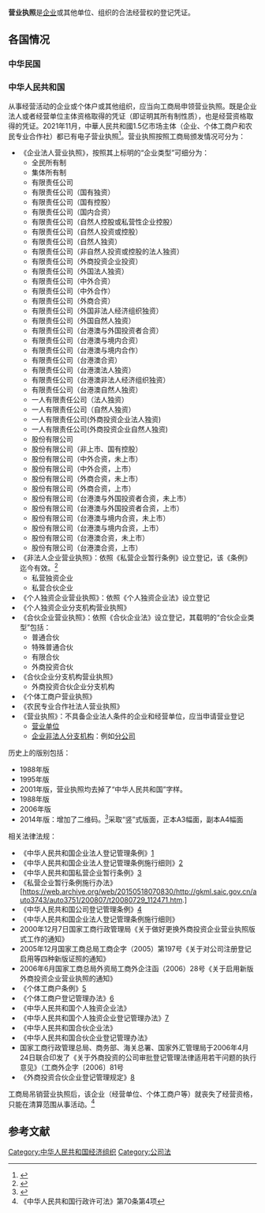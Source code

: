 {{multiple issues|
{{citation style|time=2015-05-08T03:04:44+00:00}}
{{globalize/Mainland China|time=2015-05-08T03:04:44+00:00}}
{{refimprove|time=2015-05-08T03:04:44+00:00}}
{{trivia|time=2015-05-08T03:06:04+00:00}}
}}
'''营业执照'''是[[企业|企业]]或其他单位、组织的合法经营权的登记凭证。

==各国情况==
===中华民国===
===中华人民共和国===
从事经营活动的企业或个体户或其他组织，应当向工商局申领营业执照。既是企业法人或者经营单位主体资格取得的凭证（即证明其所有制性质），也是经营资格取得的凭证。2021年11月，中華人民共和國1.5亿市场主体（企业、个体工商户和农民专业合作社）都已有电子营业执照<ref>{{cite news |title=市场监管总局：全国各类市场主体已下载电子营业执照近4380万次 |url=http://www.ce.cn/xwzx/gnsz/gdxw/202111/19/t20211119_37098889.shtml |accessdate=2021-11-19 |archive-date=2021-11-19 |archive-url=https://web.archive.org/web/20211119113524/http://www.ce.cn/xwzx/gnsz/gdxw/202111/19/t20211119_37098889.shtml |dead-url=no }}</ref>。营业执照按照工商局颁发情况可分为：
*《企业法人营业执照》，按照其上标明的“企业类型”可细分为：
**全民所有制
**集体所有制
**有限责任公司
**有限责任公司（国有独资）
**有限责任公司（国有控股）
**有限责任公司（国内合资）
**有限责任公司（自然人控股或私营性企业控股）
**有限责任公司（自然人投资或控股）
**有限责任公司（自然人独资）
**有限责任公司（非自然人投资或控股的法人独资）
**有限责任公司（外商投资企业投资）
**有限责任公司（外国法人独资）
**有限责任公司（中外合资）
**有限责任公司（中外合作）
**有限责任公司（外商合资）
**有限责任公司（外国非法人经济组织独资）
**有限责任公司（外国自然人独资）
**有限责任公司（台港澳与外国投资者合资）
**有限责任公司（台港澳与境内合资）
**有限责任公司（台港澳与境内合作）
**有限责任公司（台港澳合资）
**有限责任公司（台港澳法人独资）
**有限责任公司（台港澳非法人经济组织独资）
**有限责任公司（台港澳自然人独资）
**一人有限责任公司（法人独资）
**一人有限责任公司（自然人独资）
**一人有限责任公司(外商投资企业法人独资)
**一人有限责任公司(外商投资企业自然人独资)
**股份有限公司
**股份有限公司（非上市、国有控股）
**股份有限公司（中外合资，未上市）
**股份有限公司（中外合资，上市）
**股份有限公司（外商合资，未上市）
**股份有限公司（外商合资，上市）
**股份有限公司（台港澳与外国投资者合资，未上市）
**股份有限公司（台港澳与外国投资者合资，上市）
**股份有限公司（台港澳与境内合资，未上市）
**股份有限公司（台港澳与境内合资，上市）
**股份有限公司（台港澳合资，未上市）
**股份有限公司（台港澳合资，上市）
*《非法人企业营业执照》：依照《私营企业暂行条例》设立登记，该《条例》迄今有效。<ref>{{Cite web |url=http://article.chinalawinfo.com/ArticleFullText.aspx?ArticleId=72996 |title=杨积堂：论《私营企业暂行条例》的存与废 |accessdate=2015-05-08 |archive-date=2015-05-18 |archive-url=https://web.archive.org/web/20150518075923/http://article.chinalawinfo.com/ArticleFullText.aspx?ArticleId=72996 |dead-url=no }}</ref>
**私营独资企业
**私营合伙企业
*《个人独资企业营业执照》：依照《个人独资企业法》设立登记
*《个人独资企业分支机构营业执照》
*《合伙企业营业执照》：依照《合伙企业法》设立登记，其载明的“合伙企业类型”包括：
**普通合伙
**特殊普通合伙
**有限合伙
**外商投资合伙
*《合伙企业分支机构营业执照》
**外商投资合伙企业分支机构
*《个体工商户营业执照》
*《农民专业合作社法人营业执照》
*《营业执照》：不具备企业法人条件的企业和经营单位，应当申请营业登记
**[[营业单位|营业单位]]
**[[企业非法人分支机构|企业非法人分支机构]]：例如[[分公司|分公司]]



历史上的版别包括：
*1988年版
*1995年版
*2001年版，营业执照均去掉了“中华人民共和国”字样。
*1988年版
*2006年版
*2014年版：增加了二维码。<ref>{{Cite web |url=http://money.163.com/14/0106/10/9HTBOJU800253B0H.html |title=广州白云区首张新版商事登记营业执照发出 来源: 《南方日报》2014-01-06 |access-date=2015-05-08 |archive-url=https://web.archive.org/web/20150518090837/http://money.163.com/14/0106/10/9HTBOJU800253B0H.html |archive-date=2015-05-18 |dead-url=yes }}</ref>采取“竖”式版面，正本A3幅面，副本A4幅面

相关法律法规：
*《中华人民共和国企业法人登记管理条例》[https://web.archive.org/web/20150318050521/http://www.saic.gov.cn/zcfg/xzfggfxwj/xxb/201402/t20140227_142237.html]
*《中华人民共和国企业法人登记管理条例施行细则》[https://web.archive.org/web/20150419193045/http://www.saic.gov.cn/zcfg/xzgzjgfxwj/xxb/201402/t20140227_142238.html]
*《中华人民共和国私营企业暂行条例》[https://web.archive.org/web/20150924093539/http://www.saic.gov.cn/fldyfbzdjz/zcfg/200705/t20070523_57422.html]
*《私营企业暂行条例施行办法》[https://web.archive.org/web/20150518070830/http://gkml.saic.gov.cn/auto3743/auto3751/200807/t20080729_112471.htm.]
*《中华人民共和国公司登记管理条例》[https://web.archive.org/web/20150318050125/http://www.saic.gov.cn/zcfg/xzfggfxwj/xxb/201402/t20140227_142236.html]
* 《中华人民共和国企业法人登记管理条例施行细则》
*2000年12月7日国家工商行政管理局《关于做好更换外商投资企业营业执照版式工作的通知》
*2005年12月国家工商总局工商企字（2005）第197号《关于对公司注册登记启用等四种新版证照的通知》
*2006年6月国家工商总局外资局工商外企注函（2006）28号《关于启用新版外商投资企业营业执照的通知》
*《个体工商户条例》[https://web.archive.org/web/20150924093535/http://www.saic.gov.cn/fgs/lflg/fgfb/201107/t20110715_107830.html]
*《个体工商户登记管理办法》[https://web.archive.org/web/20150318211125/http://www.saic.gov.cn/zcfg/xzgzjgfxwj/xxb/201403/t20140303_142668.html]
* 《中华人民共和国个人独资企业法》
*《中华人民共和国个人独资企业登记管理办法》[https://web.archive.org/web/20150318081319/http://www.saic.gov.cn/zcfg/xzgzjgfxwj/xxb/201403/t20140303_142667.html]
* 《中华人民共和国合伙企业法》
*《中华人民共和国合伙企业登记管理办法》
* 国家工商行政管理总局、商务部、海关总署、国家外汇管理局于2006年4月24日联合印发了《关于外商投资的公司审批登记管理法律适用若干问题的执行意见》（工商外企字〔2006〕81号
*《外商投资合伙企业登记管理规定》[https://web.archive.org/web/20150318085203/http://www.saic.gov.cn/zcfg/xzgzjgfxwj/xxb/201403/t20140303_142666.html]

工商局吊销营业执照后，该企业（经营单位、个体工商户等）就丧失了经营资格，只能在清算范围从事活动。<ref>《中华人民共和国行政许可法》第70条第4项</ref>

==参考文献==
<references/>

[[Category:中华人民共和国经济组织|Category:中华人民共和国经济组织]]
[[Category:公司法|Category:公司法]]